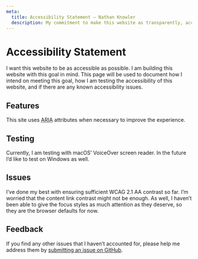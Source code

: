 ```yaml
---
meta:
  title: Accessibility Statement – Nathan Knowler
  description: My commitment to make this website as transparently, accessible as possible.
---
```


# Accessibility Statement

I want this website to be as accessible as possible. I am
building this website with this goal in mind. This page will be
used to document how I intend on meeting this goal, how I am
testing the accessibility of this website, and if there are any
known accessibility issues.

## Features

This site uses <abbr title="Accessible Rich Internet Applications">ARIA</abbr> attributes when necessary to improve the experience.

## Testing

Currently, I am testing with macOS’ VoiceOver screen reader. In
the future I’d like to test on Windows as well.

## Issues

I’ve done my best with ensuring sufficient WCAG 2.1 AA contrast
so far. I’m worried that the content link contrast might not be
enough. As well, I haven’t been able to give the focus styles as
much attention as they deserve, so they are the browser defaults
for now.

## Feedback

If you find any other issues that I haven’t accounted for,
please help me address them by [submitting an issue on GitHub](https://github.com/knowler/knowlerkno.ws/issues/new).
